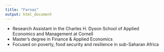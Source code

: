 ```yaml
---
title: "Farnaz"
output: html_document
---
```


- Research Assistant in the Charles H. Dyson School of Applied Economics and Management at Cornell
- Master’s degree in Finance & Applied Economics
- Focused on poverty, food security and resilience in sub-Saharan Africa